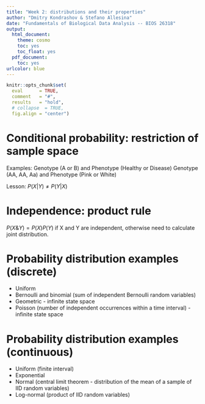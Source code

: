 ```yaml
---
title: "Week 2: distributions and their properties"
author: "Dmitry Kondrashov & Stefano Allesina"
date: "Fundamentals of Biological Data Analysis -- BIOS 26318"
output:
  html_document:
    theme: cosmo
    toc: yes
    toc_float: yes
  pdf_document:
    toc: yes
urlcolor: blue
---
```


```r
knitr::opts_chunk$set(
  eval      = TRUE,
  comment   = "#",
  results   = "hold",
  # collapse  = TRUE,
  fig.align = "center")
```


# Conditional probability: restriction of sample space
Examples: Genotype (A or B) and Phenotype (Healthy or Disease) Genotype (AA, AA, Aa) and Phenotype (Pink or White)

Lesson: $P(X | Y ) \neq P(Y | X)$

# Independence: product rule

$P(X \& Y) = P(X)P(Y)$ if X and Y are independent, otherwise need to calculate joint distribution.

# Probability distribution examples (discrete)
 
* Uniform
* Bernoulli and binomial (sum of independent Bernoulli random variables)
* Geometric - infinite state space
* Poisson (number of independent occurrences within a time interval) - infinite state space

# Probability distribution examples (continuous)

* Uniform (finite interval)
* Exponential
* Normal (central limit theorem - distribution of the mean of a sample of IID random variables)
* Log-normal (product of IID random variables)
